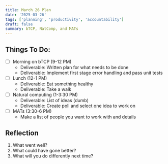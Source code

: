 ```yaml
---
title: March 26 Plan 
date: '2025-03-26'
tags: ['planning', 'productivity', 'accountability']
draft: false
summary: bTCP, NatComp, and MATs 
---
```


## Things To Do:

- [ ] Morning on bTCP (9-12 PM)
    - Deliverable: Written plan for what needs to be done
    - Deliverable: Implement first stage error handling and pass unit tests
- [ ] Lunch (12-1 PM)
    - Deliverable: Eat something healthy
    - Deliverable: Take a walk
- [ ] Natural computing (1-3:30 PM)
    - Deliverable: List of ideas (dumb)
    - Deliverable: Create poll and select one idea to work on
- [ ] MATs (3:30-6 PM)
    - Make a list of people you want to work with and details

## Reflection
1. What went well?
2. What could have gone better?
3. What will you do differently next time?






